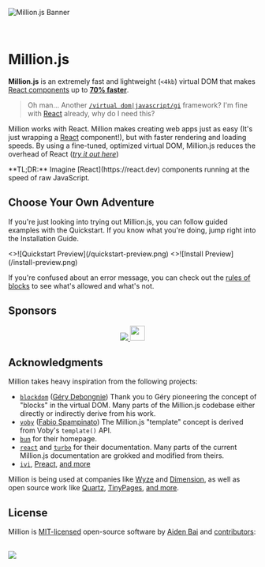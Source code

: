 
![Million.js Banner](/banner.png)

<br />

# Million.js

**Million.js** is an extremely fast and lightweight (`<4kb`) virtual DOM that makes [React components](https://react.dev) up to [**70% faster**](https://krausest.github.io/js-framework-benchmark/current.html).

> Oh man... Another [`/virtual dom|javascript/gi`](https://regexr.com/6mr5f) framework? I'm fine with [React](https://reactjs.org) already, why do I need this?

Million works with React. Million makes creating web apps just as easy (It's just wrapping a [React](https://react.dev) component!), but with faster rendering and loading speeds. By using a fine-tuned, optimized virtual DOM, Million.js reduces the overhead of React ([_try it out here_](https://demo.million.dev))

<Callout type="info">
  **TL;DR:** Imagine [React](https://react.dev) components running at the speed
  of raw JavaScript.
</Callout>

## Choose Your Own Adventure

If you're just looking into trying out Million.js, you can follow guided examples with the Quickstart. If you know what you're doing, jump right into the Installation Guide.

<Cards num={2}>
  <Card image arrow title="Quick Start" href="/docs/quickstart">
    <>![Quickstart Preview](/quickstart-preview.png)</>
  </Card>
  <Card image arrow title="Installation Guide" href="/docs/install">
    <>![Install Preview](/install-preview.png)</>
  </Card>
</Cards>

If you're confused about an error message, you can check out the [rules of blocks](/docs/rules) to see what's allowed and what's not.

## Sponsors

<p align="center">
  <a href="https://github.com/sponsors/aidenybai">
    <img src="https://raw.githubusercontent.com/aidenybai/aidenybai/master/sponsors.svg" />
  </a>
  <a href="https://vercel.com?utm_source=millionjs&utm_campaign=oss">
    <img
      height="30"
      src="https://raw.githubusercontent.com/abumalick/powered-by-vercel/master/powered-by-vercel.svg"
    />
  </a>
</p>

## Acknowledgments

Million takes heavy inspiration from the following projects:

- [`blockdom`](https://github.com/ged-odoo/blockdom) ([Géry Debongnie](https://github.com/ged-odoo))
  Thank you to Géry pioneering the concept of "blocks" in the virtual DOM. Many parts of the Million.js codebase either directly or indirectly derive from his work.
- [`voby`](https://github.com/vobyjs/voby) ([Fabio Spampinato](https://github.com/fabiospampinato))
  The Million.js "template" concept is derived from Voby's `template()` API.
- [`bun`](https://bun.sh) for their homepage.
- [`react`](https://react.dev) and [`turbo`](https://turbo.build) for their documentation. Many parts of the current Million.js documentation are grokked and modified from theirs.
- [`ivi`](https://github.com/localvoid/ivi), [Preact](https://github.com/preactjs/preact), [and more](https://krausest.github.io/js-framework-benchmark/2021/table_chrome_96.0.4664.45.html)

Million is being used at companies like [Wyze](https://wyze.com) and [Dimension](https://dimension.dev), as well as open source work like [Quartz](https://github.com/jackyzha0/quartz), [TinyPages](https://github.com/Borrus-sudo/tinypages), [and more](https://github.com/aidenybai/million/network/dependents).

## License

Million is [MIT-licensed](LICENSE) open-source software by [Aiden Bai](https://aiden.mov) and [contributors](https://github.com/aidenybai/million/graphs/contributors):

<br />

<a href="https://github.com/aidenybai/million/graphs/contributors">
  <img src="https://contrib.rocks/image?repo=aidenybai/million" />
</a>
